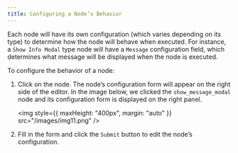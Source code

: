 ```yaml
---
title: Configuring a Node’s Behavior
---
```


Each node will have its own configuration (which varies depending on its type) to determine how the node will behave when executed. For instance, a `Show Info Modal` type node will have a `Message` configuration field, which determines what message will be displayed when the node is executed.

To configure the behavior of a node:

1. Click on the node. The node’s configuration form will appear on the right side of the editor. In the image below, we clicked the `show_message_modal` node and its configuration form is displayed on the right panel.

   <img
     style={{ maxHeight: "400px", margin: "auto" }}
     src="/images/img11.png"
   />

2. Fill in the form and click the `Submit` button to edit the node’s configuration.
